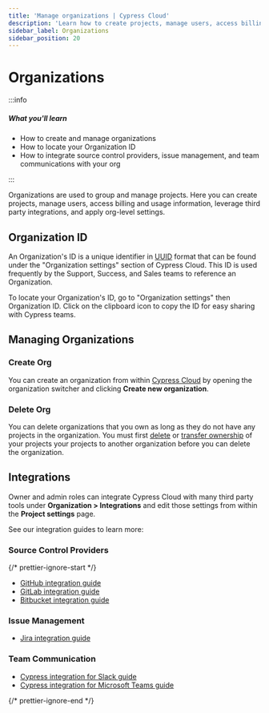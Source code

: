 ```yaml
---
title: 'Manage organizations | Cypress Cloud'
description: 'Learn how to create projects, manage users, access billing and usage information, leverage third party integrations, and apply org-level settings.'
sidebar_label: Organizations
sidebar_position: 20
---
```


# Organizations

:::info

##### <Icon name="question-circle" color="#42a1c0" /> What you'll learn

- How to create and manage organizations
- How to locate your Organization ID
- How to integrate source control providers, issue management, and team communications with your org

:::


Organizations are used to group and manage projects. Here you can create
projects, manage users, access billing and usage information, leverage third
party integrations, and apply org-level settings.

## Organization ID

An Organization's ID is a unique identifier in
[UUID](https://tools.ietf.org/html/rfc4122) format that can be found under the
"Organization settings" section of Cypress Cloud. This ID is used frequently by
the Support, Success, and Sales teams to reference an Organization.

To locate your Organization's ID, go to "Organization settings" then
Organization ID. Click on the clipboard icon to copy the ID for easy sharing
with Cypress teams.

<DocsImage
  src="/img/cloud/organizations/cypress-organization-UUID.gif"
  alt="Locate UUID gif"
/>

## Managing Organizations

### Create Org

You can create an organization from within
[Cypress Cloud](https://on.cypress.io/cloud) by opening the organization
switcher and clicking **<Icon name="plus" /> Create new organization**.

<DocsImage
  src="/img/cloud/organizations/create-org.jpg"
  alt="Create new organization"
/>

### Delete Org

You can delete organizations that you own as long as they do not have any
projects in the organization. You must first
[delete](/cloud/account-management/projects#Delete-Project) or
[transfer ownership](/cloud/account-management/projects#Transfer-ownership)
of your projects your projects to another organization before you can delete the
organization.

<DocsImage
  src="/img/cloud/organizations/remove-organization-dialog.jpg"
  alt="Delete Organization"
  width="80%"
/>

## Integrations

Owner and admin roles can integrate Cypress Cloud with many third party tools
under **Organization > Integrations** and edit those settings from within the
**Project settings** page.

See our integration guides to learn more:

### Source Control Providers

{/* prettier-ignore-start */}

- <Logo src="/img/logo/github.svg" /> [GitHub integration guide](/cloud/integrations/source-control/github)
- <Logo src="/img/logo/gitlab.svg" /> [GitLab integration guide](/cloud/integrations/source-control/gitlab)
- <Logo src="/img/logo/bitbucket.svg" /> [Bitbucket integration guide](/cloud/integrations/source-control/bitbucket)

### Issue Management

- <Logo src="/img/logo/jira.svg" /> [Jira integration guide](/cloud/integrations/jira)

### Team Communication

- <Logo src="/img/logo/slack.svg" /> [Cypress integration for Slack guide](/cloud/integrations/slack)
- <Logo src="/img/logo/ms-teams.svg" /> [Cypress integration for Microsoft Teams guide](/cloud/integrations/teams)

{/* prettier-ignore-end */}
